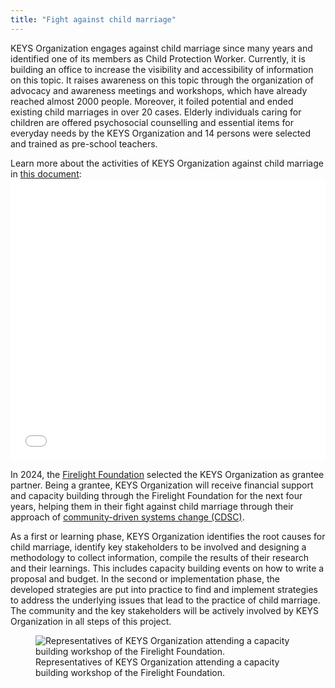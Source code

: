 ```yaml
---
title: "Fight against child marriage"
---
```


KEYS Organization engages against child marriage since many years and identified one of its members as Child Protection Worker. Currently, it is building an office to increase the visibility and accessibility of information on this topic. It raises awareness on this topic through the organization of advocacy and awareness meetings and workshops, which have already reached almost 2000 people. Moreover, it foiled potential and ended existing child marriages in over 20 cases. Elderly individuals caring for children are offered psychosocial counselling and essential items for everyday needs by the KEYS Organization and 14 persons were selected and trained as pre-school teachers. 

Learn more about the activities of KEYS Organization against child marriage in [this document](assets/KEYS-Presentation-Firelight Foundation Orientation-27May2024.pdf): 
![](assets/KEYS-Presentation-Firelight Foundation Orientation-27May2024.pdf){width=100% height=450}

In 2024, the [Firelight Foundation](https://www.firelightfoundation.org/) selected the KEYS Organization as grantee partner. Being a grantee, KEYS Organization will receive financial support and capacity building through the Firelight Foundation for the next four years, helping them in their fight against child marriage through their approach of [community-driven systems change (CDSC)](https://www.firelightfoundation.org/cdsc). 

::: {layout="[ 50 , 50 ]"}

::: {#column-text}
As a first or learning phase, KEYS Organization identifies the root causes for child marriage, identify key stakeholders to be involved and designing a methodology to collect information, compile the results of their research and their learnings. This includes capacity building events on how to write a proposal and budget. In the second or implementation phase, the developed strategies are put into practice to find and implement strategies to address the underlying issues that lead to the practice of child marriage. The community and the key stakeholders will be actively involved by KEYS Organization in all steps of this project. 
:::

::: {#column-image}
![Representatives of KEYS Organization attending a capacity building workshop of the Firelight Foundation.](assets/img/KEYS_Firefly_May2024.jpg){fig-alt="The Executive Director of the KEYS Organization together with four other members are standing on a parking lot in front of a white wooden building with green roof tiles."}
:::

:::
